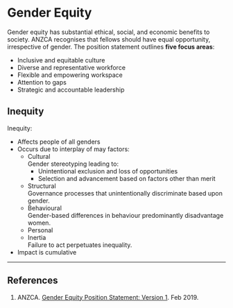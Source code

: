 # Gender Equity


Gender equity has substantial ethical, social, and economic benefits to society. ANZCA recognises that fellows should have equal opportunity, irrespective of gender. The position statement outlines **five focus areas**:

* Inclusive and equitable culture
* Diverse and representative workforce
* Flexible and empowering workspace
* Attention to gaps
* Strategic and accountable leadership

## Inequity

Inequity:

* Affects people of all genders
* Occurs due to interplay of may factors:
	* Cultural\
	Gender stereotyping leading to:
		* Unintentional exclusion and loss of opportunities
		* Selection and advancement based on factors other than merit
	* Structural\
	Governance processes that unintentionally discriminate based upon gender.
	* Behavioural\
	Gender-based differences in behaviour predominantly disadvantage women.
	* Personal
	* Inertia\
	Failure to act perpetuates inequality.
* Impact is cumulative


---

## References

1. ANZCA. [Gender Equity Position Statement: Version 1](http://www.anzca.edu.au/about-anzca/gender-equity). Feb 2019.